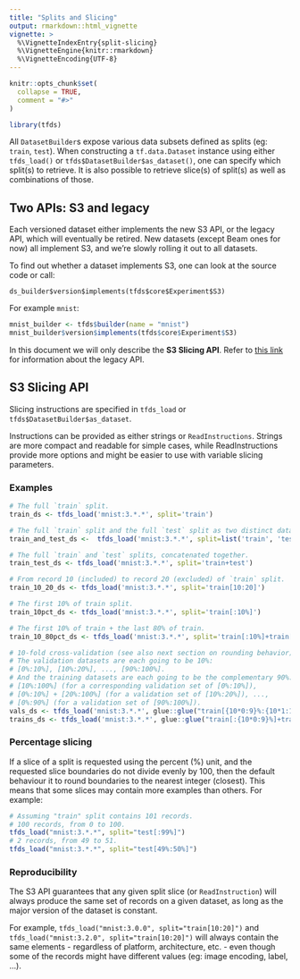```yaml
---
title: "Splits and Slicing"
output: rmarkdown::html_vignette
vignette: >
  %\VignetteIndexEntry{split-slicing}
  %\VignetteEngine{knitr::rmarkdown}
  %\VignetteEncoding{UTF-8}
---
```


```r
knitr::opts_chunk$set(
  collapse = TRUE,
  comment = "#>"
)
```

```r
library(tfds)
```

All `DatasetBuilder`s expose various data subsets defined as splits (eg: `train`, `test`). When constructing a `tf.data.Dataset` instance using either `tfds_load()` or `tfds$DatasetBuilder$as_dataset()`, one can specify which split(s) to retrieve. It is also possible to retrieve slice(s) of split(s) as well as combinations of those.

## Two APIs: S3 and legacy

Each versioned dataset either implements the new S3 API, or the legacy API, which will eventually be retired. New datasets (except Beam ones for now) all implement S3, and we're slowly rolling it out to all datasets.

To find out whether a dataset implements S3, one can look at the source code or call:

`ds_builder$version$implements(tfds$core$Experiment$S3)`

For example `mnist`:

```r
mnist_builder <- tfds$builder(name = "mnist")
mnist_builder$version$implements(tfds$core$Experiment$S3)
```

In this document we will only describe the **S3 Slicing API**. Refer to
[this link](https://www.tensorflow.org/datasets/splits) for information about the legacy API.

## S3 Slicing API

Slicing instructions are specified in `tfds_load` or `tfds$DatasetBuilder$as_dataset`.

Instructions can be provided as either strings or `ReadInstructions`. Strings are more compact and readable for simple cases, while ReadInstructions provide more options and might be easier to use with variable slicing parameters.

### Examples

```r
# The full `train` split.
train_ds <- tfds_load('mnist:3.*.*', split='train')

# The full `train` split and the full `test` split as two distinct datasets.
train_and_test_ds <-  tfds_load('mnist:3.*.*', split=list('train', 'test'))

# The full `train` and `test` splits, concatenated together.
train_test_ds <- tfds_load('mnist:3.*.*', split='train+test')

# From record 10 (included) to record 20 (excluded) of `train` split.
train_10_20_ds <- tfds_load('mnist:3.*.*', split='train[10:20]')

# The first 10% of train split.
train_10pct_ds <- tfds_load('mnist:3.*.*', split='train[:10%]')

# The first 10% of train + the last 80% of train.
train_10_80pct_ds <- tfds_load('mnist:3.*.*', split='train[:10%]+train[-80%:]')

# 10-fold cross-validation (see also next section on rounding behavior):
# The validation datasets are each going to be 10%:
# [0%:10%], [10%:20%], ..., [90%:100%].
# And the training datasets are each going to be the complementary 90%:
# [10%:100%] (for a corresponding validation set of [0%:10%]),
# [0%:10%] + [20%:100%] (for a validation set of [10%:20%]), ...,
# [0%:90%] (for a validation set of [90%:100%]).
vals_ds <- tfds_load('mnist:3.*.*', glue::glue("train[{10*0:9}%:{10*1:10}%]"))
trains_ds <- tfds_load('mnist:3.*.*', glue::glue("train[:{10*0:9}%]+train[:{10*1:10}%]"))
```


### Percentage slicing

If a slice of a split is requested using the percent (%) unit, and the requested slice boundaries do not divide evenly by 100, then the default behaviour it to round boundaries to the nearest integer (closest). This means that some slices may contain more examples than others. For example:

```r
# Assuming "train" split contains 101 records.
# 100 records, from 0 to 100.
tfds_load("mnist:3.*.*", split="test[:99%]")
# 2 records, from 49 to 51.
tfds_load("mnist:3.*.*", split="test[49%:50%]")
```

### Reproducibility

The S3 API guarantees that any given split slice (or `ReadInstruction`) will always produce the same set of records on a given dataset, as long as the major version of the dataset is constant.

For example, `tfds_load("mnist:3.0.0", split="train[10:20]")` and `tfds_load("mnist:3.2.0", split="train[10:20]")` will always contain the same elements - regardless of platform, architecture, etc. - even though some of the records might have different values (eg: image encoding, label, ...).







